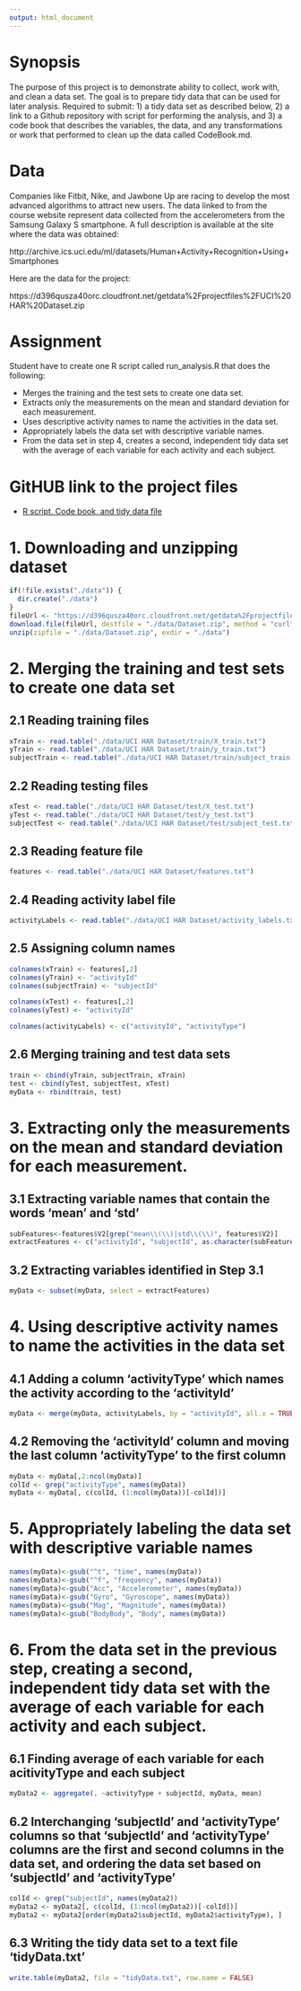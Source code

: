 ```yaml
---
output: html_document
---
```

# Synopsis

The purpose of this project is to demonstrate ability to collect, work with, and clean 
a data set. The goal is to prepare tidy data that can be used for later analysis. 
Required to submit: 1) a tidy data set as described below, 2) a link to a Github 
repository with script for performing the analysis, and 3) a code book that describes 
the variables, the data, and any transformations or work that performed to clean up the data called CodeBook.md.


# Data

Companies like Fitbit, Nike, and Jawbone Up are racing to develop the most advanced algorithms to attract new users. The data linked to from the course website represent data collected from the accelerometers from the Samsung Galaxy S smartphone. A full description is available at the site where the data was obtained:

http://archive.ics.uci.edu/ml/datasets/Human+Activity+Recognition+Using+Smartphones

Here are the data for the project:

https://d396qusza40orc.cloudfront.net/getdata%2Fprojectfiles%2FUCI%20HAR%20Dataset.zip

# Assignment

Student have to create one R script called run_analysis.R that does the following:

* Merges the training and the test sets to create one data set.
* Extracts only the measurements on the mean and standard deviation for each measurement.
* Uses descriptive activity names to name the activities in the data set.
* Appropriately labels the data set with descriptive variable names.
* From the data set in step 4, creates a second, independent tidy data set with 
the average of each variable for each activity and each subject.

# GitHUB link to the project files

* [R script, Code book, and tidy data file](https://github.com/rblenin/Getting-and-Cleaning-Data-Course-Project.git)

# 1. Downloading and unzipping dataset
```r
if(!file.exists("./data")) {
  dir.create("./data")
}
fileUrl <- "https://d396qusza40orc.cloudfront.net/getdata%2Fprojectfiles%2FUCI%20HAR%20Dataset.zip"
download.file(fileUrl, destfile = "./data/Dataset.zip", method = "curl")
unzip(zipfile = "./data/Dataset.zip", exdir = "./data")
```

# 2. Merging the training and test sets to create one data set
## 2.1 Reading training files

```r
xTrain <- read.table("./data/UCI HAR Dataset/train/X_train.txt")
yTrain <- read.table("./data/UCI HAR Dataset/train/y_train.txt")
subjectTrain <- read.table("./data/UCI HAR Dataset/train/subject_train.txt")
```

## 2.2 Reading testing files
```r
xTest <- read.table("./data/UCI HAR Dataset/test/X_test.txt")
yTest <- read.table("./data/UCI HAR Dataset/test/y_test.txt")
subjectTest <- read.table("./data/UCI HAR Dataset/test/subject_test.txt")
```

## 2.3 Reading feature file
```r
features <- read.table("./data/UCI HAR Dataset/features.txt")
```

## 2.4 Reading activity label file
```r
activityLabels <- read.table("./data/UCI HAR Dataset/activity_labels.txt")
```

## 2.5 Assigning column names
```r
colnames(xTrain) <- features[,2]
colnames(yTrain) <- "activityId"
colnames(subjectTrain) <- "subjectId"

colnames(xTest) <- features[,2]
colnames(yTest) <- "activityId"

colnames(activityLabels) <- c("activityId", "activityType")
```

## 2.6 Merging training and test data sets
```r
train <- cbind(yTrain, subjectTrain, xTrain)
test <- cbind(yTest, subjectTest, xTest)
myData <- rbind(train, test)
```

# 3. Extracting only the measurements on the mean and standard deviation for each measurement.
## 3.1 Extracting variable names that contain the words 'mean' and 'std'
```r
subFeatures<-features$V2[grep("mean\\(\\)|std\\(\\)", features$V2)]
extractFeatures <- c("activityId", "subjectId", as.character(subFeatures))
```

## 3.2 Extracting variables identified in Step 3.1
```r
myData <- subset(myData, select = extractFeatures)
````

# 4. Using descriptive activity names to name the activities in the data set
## 4.1 Adding a column 'activityType' which names the activity according to the 'activityId'
```r
myData <- merge(myData, activityLabels, by = "activityId", all.x = TRUE)
```

## 4.2 Removing the 'activityId' column and moving the last column 'activityType' to the first column
```r
myData <- myData[,2:ncol(myData)]
colId <- grep("activityType", names(myData))
myData <- myData[, c(colId, (1:ncol(myData))[-colId])]
```

# 5. Appropriately labeling the data set with descriptive variable names
```r
names(myData)<-gsub("^t", "time", names(myData))
names(myData)<-gsub("^f", "frequency", names(myData))
names(myData)<-gsub("Acc", "Accelerometer", names(myData))
names(myData)<-gsub("Gyro", "Gyroscope", names(myData))
names(myData)<-gsub("Mag", "Magnitude", names(myData))
names(myData)<-gsub("BodyBody", "Body", names(myData))
```

# 6. From the data set in the previous step, creating a second, independent tidy data set with the average of each variable for each activity and each subject.
## 6.1 Finding average of each variable for each acitivityType and each subject 
```r
myData2 <- aggregate(. ~activityType + subjectId, myData, mean)
```

## 6.2 Interchanging 'subjectId' and 'activityType' columns so that 'subjectId' and 'activityType' columns are the first and second columns in the data set, and ordering the data set based on 'subjectId' and 'activityType'
```r
colId <- grep("subjectId", names(myData2))
myData2 <- myData2[, c(colId, (1:ncol(myData2))[-colId])]
myData2 <- myData2[order(myData2$subjectId, myData2$activityType), ]
```

## 6.3 Writing the tidy data set to a text file 'tidyData.txt'
```r
write.table(myData2, file = "tidyData.txt", row.name = FALSE)
```
